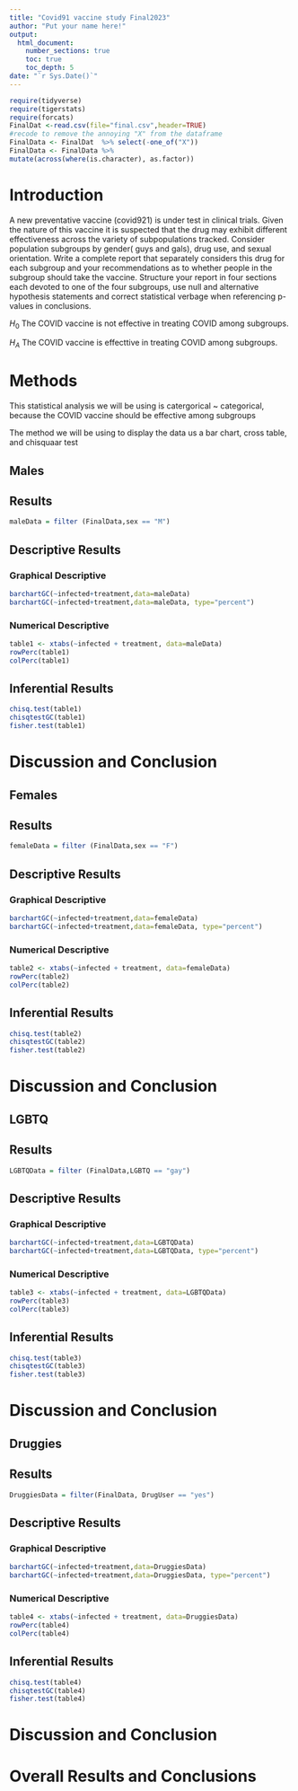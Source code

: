 ```yaml
---
title: "Covid91 vaccine study Final2023"
author: "Put your name here!"
output: 
  html_document:
    number_sections: true
    toc: true
    toc_depth: 5
date: "`r Sys.Date()`" 
---
```


```r
require(tidyverse)
require(tigerstats)
require(forcats)
FinalDat <-read.csv(file="final.csv",header=TRUE)
#recode to remove the annoying "X" from the dataframe
FinalData <- FinalDat  %>% select(-one_of("X"))
FinalData <- FinalData %>%
mutate(across(where(is.character), as.factor))
```

# Introduction

A new  preventative vaccine (covid921) is under test in clinical trials. Given the nature of this vaccine it is suspected that the drug may exhibit different effectiveness across the variety of subpopulations tracked. Consider population subgroups by gender( guys and gals), drug use, and sexual orientation. Write a complete report that separately considers this drug for each subgroup and your recommendations as to whether people in the subgroup should take the vaccine. Structure your report in four sections each devoted to one of the four subgroups, use null and alternative hypothesis statements and correct statistical verbage when referencing p-values in conclusions.

$H_0$ The COVID vaccine is not effective in treating COVID among subgroups.


$H_A$ The COVID vaccine is effecttive in treating COVID among subgroups.

# Methods 

This statistical analysis we will be using is catergorical ~ categorical, because the COVID vaccine should be effective among subgroups

The method we will be using to display the data us a bar chart, cross table, and chisquaar test

## Males

## Results

```r
maleData = filter (FinalData,sex == "M")
```

## Descriptive Results

### Graphical Descriptive 

```r
barchartGC(~infected+treatment,data=maleData)
barchartGC(~infected+treatment,data=maleData, type="percent")

```


### Numerical Descriptive

```r
table1 <- xtabs(~infected + treatment, data=maleData)
rowPerc(table1)
colPerc(table1)
```


## Inferential Results

```r
chisq.test(table1)
chisqtestGC(table1)
fisher.test(table1)
```

# Discussion and Conclusion


## Females

## Results

```r
femaleData = filter (FinalData,sex == "F")
```

## Descriptive Results

### Graphical Descriptive 

```r
barchartGC(~infected+treatment,data=femaleData)
barchartGC(~infected+treatment,data=femaleData, type="percent")
```

### Numerical Descriptive

```r
table2 <- xtabs(~infected + treatment, data=femaleData)
rowPerc(table2)
colPerc(table2)
```

## Inferential Results

```r
chisq.test(table2)
chisqtestGC(table2)
fisher.test(table2)
```

# Discussion and Conclusion

## LGBTQ

## Results

```r
LGBTQData = filter (FinalData,LGBTQ == "gay")
```

## Descriptive Results

### Graphical Descriptive 

```r
barchartGC(~infected+treatment,data=LGBTQData)
barchartGC(~infected+treatment,data=LGBTQData, type="percent")

```

### Numerical Descriptive

```r
table3 <- xtabs(~infected + treatment, data=LGBTQData)
rowPerc(table3)
colPerc(table3)
```

## Inferential Results

```r
chisq.test(table3)
chisqtestGC(table3)
fisher.test(table3)
```

# Discussion and Conclusion


## Druggies

## Results

```r
DruggiesData = filter(FinalData, DrugUser == "yes")
```

## Descriptive Results

### Graphical Descriptive 

```r
barchartGC(~infected+treatment,data=DruggiesData)
barchartGC(~infected+treatment,data=DruggiesData, type="percent")

```

### Numerical Descriptive

```r
table4 <- xtabs(~infected + treatment, data=DruggiesData)
rowPerc(table4)
colPerc(table4)
```

## Inferential Results

```r
chisq.test(table4)
chisqtestGC(table4)
fisher.test(table4)
```

# Discussion and Conclusion


# Overall Results and Conclusions